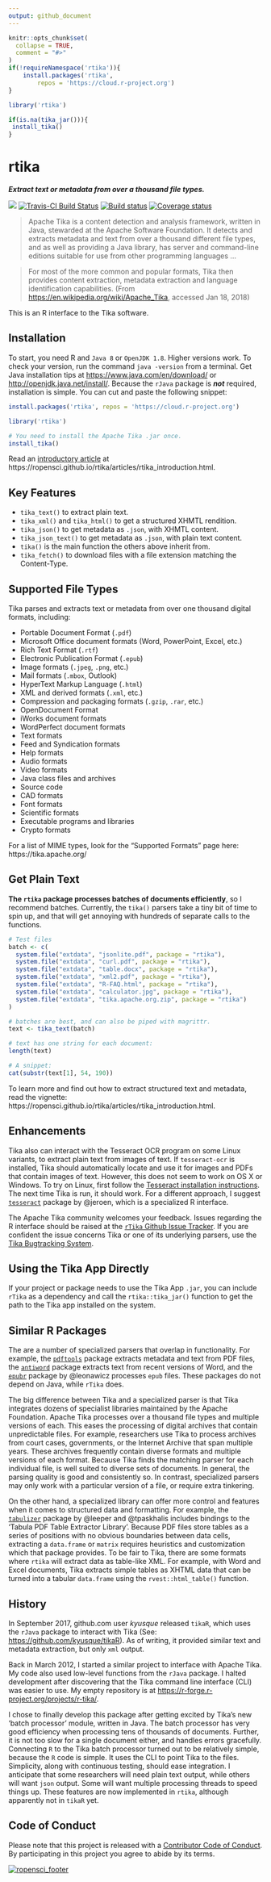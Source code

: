 ```yaml
---
output: github_document
---
```

```r
knitr::opts_chunk$set(
  collapse = TRUE,
  comment = "#>"
)
if(!requireNamespace('rtika')){
    install.packages('rtika', 
        repos = 'https://cloud.r-project.org')
}

library('rtika')

if(is.na(tika_jar())){
 install_tika()
}
```

# rtika
***Extract text or metadata from over a thousand file types.***

[![](https://badges.ropensci.org/191_status.svg)](https://github.com/ropensci/onboarding/issues/191)
[![Travis-CI Build Status](https://travis-ci.org/ropensci/rtika.svg?branch=master)](https://travis-ci.org/ropensci/rtika)
[![Build status](https://ci.appveyor.com/api/projects/status/9aqxnm7ku3ame7a6/branch/master?svg=true)](https://ci.appveyor.com/project/goodmansasha/rtika/branch/master)
[![Coverage status](https://codecov.io/gh/ropensci/rtika/branch/master/graph/badge.svg)](https://codecov.io/github/ropensci/rtika?branch=master)


>Apache Tika is a content detection and analysis framework, written in Java, stewarded at the Apache Software Foundation. It detects and extracts metadata and text from over a thousand different file types, and as well as providing a Java library, has server and command-line editions suitable for use from other programming languages ...

>For most of the more common and popular formats, Tika then provides content extraction, metadata extraction and language identification capabilities. (From <https://en.wikipedia.org/wiki/Apache_Tika>, accessed Jan 18, 2018)

This is an R interface to the Tika software. 

## Installation
To start, you need R and `Java 8` or `OpenJDK 1.8`. Higher versions work. To check your version, run the command `java -version` from a terminal. 
Get Java installation tips at <https://www.java.com/en/download/> or <http://openjdk.java.net/install/>. 
Because the `rJava` package is ***not*** required, installation is simple. You can cut and paste the following snippet:

```r
install.packages('rtika', repos = 'https://cloud.r-project.org')

library('rtika')

# You need to install the Apache Tika .jar once.
install_tika()

```

Read an [introductory article](https://ropensci.github.io/rtika/articles/rtika_introduction.html) at https://ropensci.github.io/rtika/articles/rtika_introduction.html.

## Key Features

* `tika_text()` to extract plain text.
* `tika_xml()` and `tika_html()` to get a structured XHMTL rendition.
* `tika_json()` to get metadata as `.json`, with XHMTL content. 
* `tika_json_text()` to get metadata as `.json`, with plain text content.
* `tika()` is the main function the others above inherit from. 
* `tika_fetch()` to download files with a file extension matching the Content-Type.

## Supported File Types

Tika parses and extracts text or metadata from over one thousand digital formats, including:

* Portable Document Format (`.pdf`)
* Microsoft Office document formats (Word, PowerPoint, Excel, etc.)
* Rich Text Format (`.rtf`)
* Electronic Publication Format (`.epub`)
* Image formats (`.jpeg`, `.png`, etc.)
* Mail formats (`.mbox`, Outlook)
* HyperText Markup Language (`.html`)
* XML and derived formats (`.xml`, etc.)
* Compression and packaging formats (`.gzip`, `.rar`, etc.)
* OpenDocument Format
* iWorks document formats
* WordPerfect document formats
* Text formats
* Feed and Syndication formats
* Help formats
* Audio formats
* Video formats
* Java class files and archives
* Source code
* CAD formats
* Font formats
* Scientific formats
* Executable programs and libraries
* Crypto formats


For a list of MIME types, look for the "Supported Formats" page here: https://tika.apache.org/

## Get Plain Text

**The `rtika` package processes batches of documents efficiently**, so I recommend batches. 
Currently, the `tika()` parsers take a tiny bit of time to spin up, and that will get annoying with hundreds of separate calls to the functions.
```r
# Test files
batch <- c(
  system.file("extdata", "jsonlite.pdf", package = "rtika"),
  system.file("extdata", "curl.pdf", package = "rtika"),
  system.file("extdata", "table.docx", package = "rtika"),
  system.file("extdata", "xml2.pdf", package = "rtika"),
  system.file("extdata", "R-FAQ.html", package = "rtika"),
  system.file("extdata", "calculator.jpg", package = "rtika"),
  system.file("extdata", "tika.apache.org.zip", package = "rtika")
)

# batches are best, and can also be piped with magrittr.
text <- tika_text(batch)

# text has one string for each document:
length(text)

# A snippet:
cat(substr(text[1], 54, 190)) 

```

To learn more and find out how to extract structured text and metadata, read the vignette: https://ropensci.github.io/rtika/articles/rtika_introduction.html.

## Enhancements

Tika also can interact with the Tesseract OCR program on some Linux variants, to extract plain text from images of text. If `tesseract-ocr` is installed, Tika should automatically locate and use it for images and PDFs that contain images of text. However, this does not seem to work on OS X or Windows. To try on Linux, first follow the [Tesseract installation instructions](https://github.com/tesseract-ocr/tesseract/wiki). The next time Tika is run, it should work. For a different approach, I suggest [`tesseract`](https://github.com/ropensci/tesseract) package by @jeroen, which is a specialized R interface.

The Apache Tika community welcomes your feedback. Issues regarding the R interface should be raised at the [`rTika` Github Issue Tracker](https://github.com/ropensci/tesseract). If you are confident the issue concerns Tika or one of its underlying parsers, use the [Tika Bugtracking System](https://issues.apache.org/jira/projects/TIKA/issues). 

## Using the Tika App Directly

If your project or package needs to use the Tika App `.jar`, you can include `rTika` as a dependency and call the `rtika::tika_jar()` function to get the path to the Tika app installed on the system. 


## Similar R Packages

The are a number of specialized parsers that overlap in functionality. For example, the [`pdftools`](https://github.com/ropensci/pdftools) package extracts metadata and text from PDF files, the [`antiword`](https://github.com/ropensci/antiword) package extracts text from recent versions of Word, and the [`epubr`](https://github.com/ropensci/epubr) package by @leonawicz processes `epub` files. These packages do not depend on Java, while `rTika` does. 

The big difference between Tika and a specialized parser is that Tika integrates dozens of specialist libraries maintained by the Apache Foundation.  Apache Tika processes over a thousand file types and multiple versions of each. This eases the processing of digital archives that contain unpredictable files. For example, researchers use Tika to process archives from court cases, governments, or the Internet Archive that span multiple years. These archives frequently contain diverse formats and multiple versions of each format. Because Tika finds the matching parser for each individual file, is well suited to diverse sets of documents. In general, the parsing quality is good and consistently so. In contrast, specialized parsers may only work with a particular version of a file, or require extra tinkering. 

On the other hand, a specialized library can offer more control and features when it comes to structured data and formatting. For example, the [`tabulizer`](https://github.com/ropensci/tabulizer) package by @leeper and @tpaskhalis includes bindings to the 'Tabula PDF Table Extractor Library'. Because PDF files store tables as a series of positions with no obvious boundaries between data cells, extracting a `data.frame` or `matrix` requires heuristics and customization which that package provides. To be fair to Tika, there are some formats where `rtika` will extract data as table-like XML. For example, with Word and Excel documents, Tika extracts simple tables as XHTML data that can be turned into a tabular `data.frame` using the `rvest::html_table()` function. 


## History

In September 2017, github.com user *kyusque* released `tikaR`, which uses the `rJava` package to interact with Tika (See: <https://github.com/kyusque/tikaR>). 
As of writing, it provided similar text and metadata extraction, but only `xml` output. 

Back in March 2012, I started a similar project to interface with Apache Tika.
My code also used low-level functions from the `rJava` package.
I halted development after discovering that the Tika command line interface (CLI) was easier to use.
My empty repository is at <https://r-forge.r-project.org/projects/r-tika/>.

I chose to finally develop this package after getting excited by Tika's new 'batch processor' module, written in Java.
The batch processor has very good efficiency when processing tens of thousands of documents. 
Further, it is not too slow for a single document either, and handles errors gracefully. 
Connecting `R` to the Tika batch processor turned out to be relatively simple, because the `R` code is simple.
It uses the CLI to point Tika to the files. Simplicity, along with continuous testing, should ease integration.
I anticipate that some researchers will need plain text output, while others will want `json` output.
Some will want multiple processing threads to speed things up.
These features are now implemented in `rtika`, although apparently not in `tikaR` yet.


## Code of Conduct
Please note that this project is released with a [Contributor Code of Conduct](https://github.com/ropensci/rtika/blob/master/CONDUCT.md). By participating in this project you agree to abide by its terms.

[![ropensci\_footer](http://ropensci.org/public_images/github_footer.png)](https://ropensci.org)
